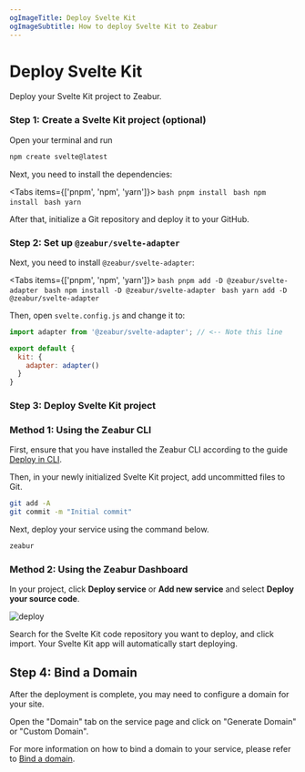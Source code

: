 ```yaml
---
ogImageTitle: Deploy Svelte Kit
ogImageSubtitle: How to deploy Svelte Kit to Zeabur
---
```



# Deploy Svelte Kit

Deploy your Svelte Kit project to Zeabur.

### Step 1: Create a Svelte Kit project (optional)

Open your terminal and run

```bash
npm create svelte@latest
```

Next, you need to install the dependencies:

<Tabs items={['pnpm', 'npm', 'yarn']}>
  <Tab>
    ```bash
    pnpm install
    ```
  </Tab>
  <Tab>
    ```bash
    npm install
    ```
  </Tab>
  <Tab>
    ```bash
    yarn
    ```
  </Tab>
</Tabs>

After that, initialize a Git repository and deploy it to your GitHub.

### Step 2: Set up `@zeabur/svelte-adapter`

Next, you need to install `@zeabur/svelte-adapter`:

<Tabs items={['pnpm', 'npm', 'yarn']}>
  <Tab>
    ```bash
    pnpm add -D @zeabur/svelte-adapter
    ```
  </Tab>
  <Tab>
    ```bash
    npm install -D @zeabur/svelte-adapter
    ```
  </Tab>
  <Tab>
    ```bash
    yarn add -D @zeabur/svelte-adapter
    ```
  </Tab>
</Tabs>

Then, open `svelte.config.js` and change it to:

```js
import adapter from '@zeabur/svelte-adapter'; // <-- Note this line

export default {
  kit: {
    adapter: adapter()
  }
}
```

### Step 3: Deploy Svelte Kit project

### Method 1: Using the Zeabur CLI

First, ensure that you have installed the Zeabur CLI according to the guide [Deploy in CLI](../deploy/deploy-in-cli).

Then, in your newly initialized Svelte Kit project, add uncommitted files to Git.

```bash
git add -A
git commit -m "Initial commit"
```

Next, deploy your service using the command below.

```bash
zeabur
```

### Method 2: Using the Zeabur Dashboard

In your project, click **Deploy service** or **Add new service** and select **Deploy your source code**.

![deploy](/deploy/common/select-service.en-US.png)

Search for the Svelte Kit code repository you want to deploy, and click import. Your Svelte Kit app will automatically start deploying.

## Step 4: Bind a Domain

After the deployment is complete, you may need to configure a domain for your site.

Open the "Domain" tab on the service page and click on "Generate Domain" or "Custom Domain".

For more information on how to bind a domain to your service, please refer to [Bind a domain](/deploy/domain-binding).
